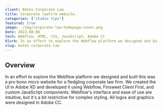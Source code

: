 ```yaml
---
client: Bates Corporate Law
title: Corporate lawfirm website.
categories: ["studio tips"]
featured: true
image: ./img/corporate-law-homepage-cover.png
date: 2022-08-06
tech: Webflow, HTML, CSS, JavaScript, Adobe CC
blurb: In an effort to explore the Webflow platform we designed and built this was a pro bono micro website for a fledgling corporate law firm. We created the UI in Adobe XD and developed it using Webflow, Finsweet Client First, and custom JavaScript components. Webflow's interface and ease of use are intuitive, but it's a bit restrictive for complex styling. All logos and graphics were designed in Adobe CC.
slug: bates-corporate-law
---
```


## Overview

<div class="hr-div"></div>

In an effort to explore the Webflow platform we designed and built this was a pro bono micro website for a fledgling corporate law firm. We created the UI in Adobe XD and developed it using Webflow, Finsweet Client First, and custom JavaScript components. Webflow's interface and ease of use are intuitive, but it's a bit restrictive for complex styling. All logos and graphics were designed in Adobe CC.
